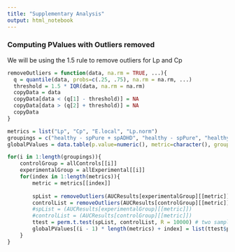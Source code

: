 ```yaml
---
title: "Supplementary Analysis"
output: html_notebook
---
```


### Computing PValues with Outliers removed

We will be using the 1.5 rule to remove outliers for Lp and Cp

```r
removeOutliers = function(data, na.rm = TRUE, ...){
  q = quantile(data, probs=c(.25, .75), na.rm = na.rm, ...)
  threshold = 1.5 * IQR(data, na.rm = na.rm)
  copyData = data
  copyData[data < (q[1] - threshold)] = NA
  copyData[data > (q[2] + threshold)] = NA
  copyData
}
```

```r
metrics = list("Lp", "Cp", "E.local", "Lp.norm")
groupings = c("healthy - spPure + spADHD", "healthy - spPure", "healthy - spADHD", "spADHD - spPure")
globalPValues = data.table(p.value=numeric(), metric=character(), group=character())[1:(length(metrics)*length(groupings))]

for(i in 1:length(groupings)){
    controlGroup = allControls[[i]]
    experimentalGroup = allExperimental[[i]]
    for(index in 1:length(metrics)){
        metric = metrics[[index]]
        
        spList = removeOutliers(AUCResults[experimentalGroup][[metric]])
        controlList = removeOutliers(AUCResults[controlGroup][[metric]])
        #spList = (AUCResults[experimentalGroup][[metric]])
        #controlList = (AUCResults[controlGroup][[metric]])
        ttest = perm.t.test(spList, controlList, R = 10000) # two sample t-test (SP, Control)
        globalPValues[(i - 1) * length(metrics) + index] = list(ttest$perm.p.value, metric, groupings[i])
    }
}
```